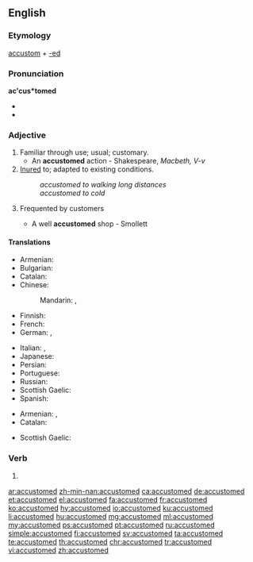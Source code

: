 ==English==

===Etymology===
[[accustom]] + [[-ed]]

===Pronunciation===
'''ac'cus*tomed'''
* {{IPA|/ə.ˈkʌs.təmd/|lang=en}}
* {{audio|En-ca-accustomed.ogg|Audio (CA)|lang=en}}

===Adjective===
{{en-adj}}

# Familiar through use; usual; customary.
#* An '''accustomed''' action - Shakespeare, ''Macbeth, V-v''
# [[inure|Inured]] to; adapted to existing conditions.
#: ''accustomed to walking long distances''
#: ''accustomed to cold''
# {{context|obsolete|lang=en}} Frequented by customers
#* A well '''accustomed''' shop - Smollett

====Translations====
{{trans-top|familiar}}
* Armenian: {{t|hy|սովորական}}
* Bulgarian: {{t+|bg|свикнал}}
* Catalan: {{t|ca|acostumat}}
* Chinese:
*: Mandarin: {{t+|cmn|習慣|sc=Hani}}, {{t+|cmn|习惯|tr=xíguàn|sc=Hani}}
* Finnish: {{t+|fi|tottunut}}
* French: {{t+|fr|accoutumé}}
* German: {{t+|de|gewohnt}}, {{t+|de|gewöhnt}}
{{trans-mid}}
* Italian: {{t+|it|abituato}}, {{t+|it|avvezzo}}
* Japanese: {{t|ja|慣れる|tr=なれた, nareta|alt=慣れた|sc=Jpan}}
* Persian: {{t+|fa|آشنا|tr=âšnâ|sc=fa-Arab}}
* Portuguese: {{t+|pt|acostumado|m}}
* Russian: {{t+|ru|привы́кший}}
* Scottish Gaelic: {{t|gd|cleachdte}}
* Spanish: {{t+|es|acostumbrado}}
{{trans-bottom}}

{{trans-top|inured to; adapted to existing conditions}}
* Armenian: {{t|hy|սովոր}},  {{t|hy|վարժված}}
* Catalan: {{t|ca|acostumat}}
{{trans-mid}}
* Scottish Gaelic: {{t|gd|cleachdte}}
{{trans-bottom}}

===Verb===
{{head|en|verb form}}

# {{en-past of|accustom}}

[[ar:accustomed]]
[[zh-min-nan:accustomed]]
[[ca:accustomed]]
[[de:accustomed]]
[[et:accustomed]]
[[el:accustomed]]
[[fa:accustomed]]
[[fr:accustomed]]
[[ko:accustomed]]
[[hy:accustomed]]
[[io:accustomed]]
[[ku:accustomed]]
[[li:accustomed]]
[[hu:accustomed]]
[[mg:accustomed]]
[[ml:accustomed]]
[[my:accustomed]]
[[ps:accustomed]]
[[pt:accustomed]]
[[ru:accustomed]]
[[simple:accustomed]]
[[fi:accustomed]]
[[sv:accustomed]]
[[ta:accustomed]]
[[te:accustomed]]
[[th:accustomed]]
[[chr:accustomed]]
[[tr:accustomed]]
[[vi:accustomed]]
[[zh:accustomed]]